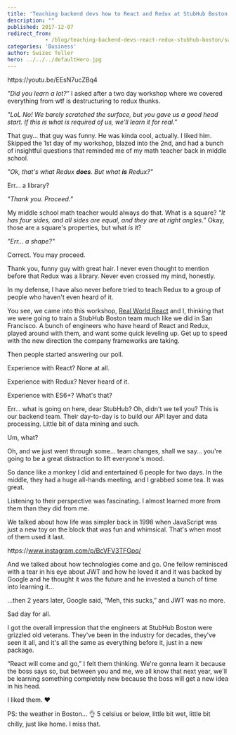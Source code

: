 ```yaml
---
title: 'Teaching backend devs how to React and Redux at StubHub Boston'
description: ""
published: 2017-12-07
redirect_from: 
            - /blog/teaching-backend-devs-react-redux-stubhub-boston/swizec/7952
categories: 'Business'
author: Swizec Teller
hero: ../../../defaultHero.jpg
---
```

https&#x3A;//youtu.be/EEsN7ucZBq4



_"Did you learn a lot?"_ I asked after a two day workshop where we covered everything from wtf is destructuring to redux thunks.



_"LoL No! We barely scratched the surface, but you gave us a good head start. If this is what is required of us, we'll learn it for real.”_



That guy… that guy was funny. He was kinda cool, actually. I liked him. Skipped the 1st day of my workshop, blazed into the 2nd, and had a bunch of insightful questions that reminded me of my math teacher back in middle school.



_"Ok, that's what Redux **does**. But what **is** Redux?"_



Err… a library?



_"Thank you. Proceed.”_



My middle school math teacher would always do that. What is a square? _"It has four sides, and all sides are equal, and they are at right angles.”_ Okay, those are a square's properties, but what _is_ it?



_"Err… a shape?"_



Correct. You may proceed.



Thank you, funny guy with great hair. I never even thought to mention before that Redux was a library. Never even crossed my mind, honestly.



In my defense, I have also never before tried to teach Redux to a group of people who haven't even heard of it.



You see, we came into this workshop, [Real World React](https://www.meetup.com/Real-World-React/) and I, thinking that we were going to train a StubHub Boston team much like we did in San Francisco. A bunch of engineers who have heard of React and Redux, played around with them, and want some quick leveling up. Get up to speed with the new direction the company frameworks are taking.



Then people started answering our poll.



Experience with React? None at all.



Experience with Redux? Never heard of it.



Experience with ES6+? What's that?



Err… what is going on here, dear StubHub? Oh, didn't we tell you? This is our backend team. Their day-to-day is to build our API layer and data processing. Little bit of data mining and such.



Um, what?



Oh, and we just went through some… team changes, shall we say… you're going to be a great distraction to lift everyone's mood.



So dance like a monkey I did and entertained 6 people for two days. In the middle, they had a huge all-hands meeting, and I grabbed some tea. It was great.



Listening to their perspective was fascinating. I almost learned more from them than they did from me.



We talked about how life was simpler back in 1998 when JavaScript was just a new toy on the block that was fun and whimsical. That's when most of them used it last.



https&#x3A;//www.instagram.com/p/BcVFV3TFGpq/



And we talked about how technologies come and go. One fellow reminisced with a tear in his eye about JWT and how he loved it and it was backed by Google and he thought it was the future and he invested a bunch of time into learning it…



…then 2 years later, Google said, “Meh, this sucks,” and JWT was no more.



Sad day for all.



I got the overall impression that the engineers at StubHub Boston were grizzled old veterans. They've been in the industry for decades, they've seen it all, and it's all the same as everything before it, just in a new package.



“React will come and go,” I felt them thinking. We're gonna learn it because the boss says so, but between you and me, we all know that next year, we'll be learning something completely new because the boss will get a new idea in his head.



I liked them. ❤️



PS: the weather in Boston… 👌 5 celsius or below, little bit wet, little bit chilly, just like home. I miss that.